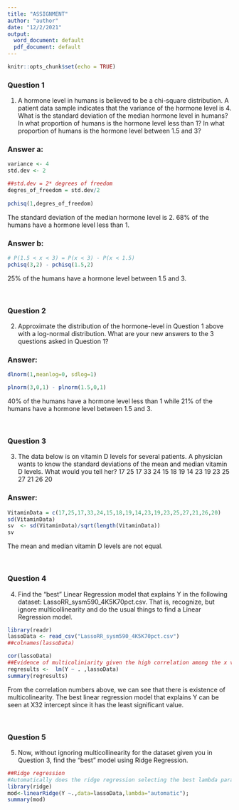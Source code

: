 ```yaml
---
title: "ASSIGNMENT"
author: "author"
date: "12/2/2021"
output:
  word_document: default
  pdf_document: default
---
```


```r
knitr::opts_chunk$set(echo = TRUE)
```

### Question 1
1. A hormone level in humans is believed to be a chi-square distribution. A patient data
sample indicates that the variance of the hormone level is 4. What is the standard
deviation of the median hormone level in humans? In what proportion of humans is the
hormone level less than 1? In what proportion of humans is the hormone level between
1.5 and 3?  

### Answer a:  
```r
variance <- 4
std.dev <- 2

##std.dev = 2* degrees of freedom 
degres_of_freedom = std.dev/2
  
pchisq(1,degres_of_freedom)
```
The standard deviation of the median hormone level is 2.
68% of the humans have a hormone level less than 1.  

### Answer b:  
```r
# P(1.5 < x < 3) = P(x < 3) - P(x < 1.5) 
pchisq(3,2) - pchisq(1.5,2)
```

25% of the humans have a hormone level between
1.5 and 3.    

<br>

### Question 2
2. Approximate the distribution of the hormone-level in Question 1 above with a log-normal
distribution. What are your new answers to the 3 questions asked in Question 1?  

### Answer:
```r
dlnorm(1,meanlog=0, sdlog=1)

plnorm(3,0,1) - plnorm(1.5,0,1)
```
40% of the humans have a hormone level less than 1 while 21% of the humans have a hormone level between
1.5 and 3.  

<br>

### Question 3  
3. The data below is on vitamin D levels for several patients. A physician wants to know the
standard deviations of the mean and median vitamin D levels. What would you tell her?
17 25 17 33 24 15 18 19 14 23 19 23 25 27 21 26 20  

### Answer:
```r
VitaminData = c(17,25,17,33,24,15,18,19,14,23,19,23,25,27,21,26,20)
sd(VitaminData)
sv  <- sd(VitaminData)/sqrt(length(VitaminData)) 
sv
```
The mean and median vitamin D levels are not equal.  

<br> 

### Question 4
4. Find the “best” Linear Regression model that explains Y in the following dataset:
LassoRR_sysm590_4K5K70pct.csv. That is, recognize, but ignore multicollinearity and
do the usual things to find a Linear Regression model. 

```r
library(readr)
lassoData <- read_csv("LassoRR_sysm590_4K5K70pct.csv")
##colnames(lassoData)

cor(lassoData)
##Evidence of multicoliniarity given the high correlation among the x variables 
regresults <-  lm(Y ~ . ,lassoData)
summary(regresults)
```

From the correlation numbers above, we can see that there is existence of multicolinearity. The best linear regression model that explains Y can be seen at X32 intercept since it has the least significant value.  

<br>

### Question 5
5. Now, without ignoring multicollinearity for the dataset given you in Question 3, find the
“best” model using Ridge Regression.

```r
##Ridge regression
#Automatically does the ridge regression selecting the best lambda parameter
library(ridge)
mod<-linearRidge(Y ~.,data=lassoData,lambda="automatic"); 
summary(mod)

```


